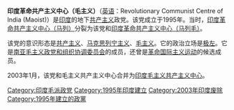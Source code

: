 '''印度革命共产主义中心（毛主义）'''（[[英语|英语]]：Revolutionary Communist Centre of India (Maoist)）是[[印度|印度]]的地下[[共产主义|共产主义]]政党。该党成立于1995年。当时，[[印度革命共产主义中心（马列）|印度革命共产主义中心（马列）]]分裂为该党和[[印度革命共产主义中心（马列毛）|印度革命共产主义中心（马列毛）]]。

该党的意识形态是[[共产主义|共产主义]]、[[马克思列宁主义|马克思列宁主义]]、[[毛主义|毛主义]]。它的政治立场是[[极左|极左]]。它是[[南亚毛主义政党和组织协调委员会|南亚毛主义政党和组织协调委员会]]的成员，还曾是[[革命国际主义运动|革命国际主义运动]]的候选成员。

2003年1月，该党和毛主义共产主义中心合并为[[印度毛主义共产主义中心|印度毛主义共产主义中心]]。

[[Category:印度毛派政党|Category:印度毛派政党]]
[[Category:1995年印度建立|Category:1995年印度建立]]
[[Category:2003年印度废除|Category:2003年印度废除]]
[[Category:1995年建立的政黨|Category:1995年建立的政黨]]